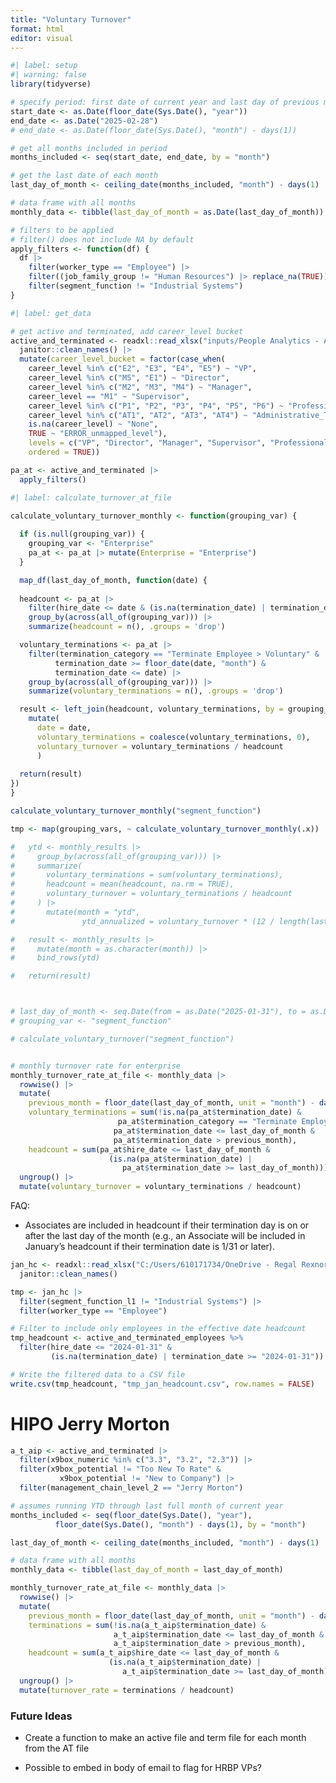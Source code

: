 ```yaml
---
title: "Voluntary Turnover"
format: html
editor: visual
---
```


```r
#| label: setup
#| warning: false
library(tidyverse)

# specify period: first date of current year and last day of previous month
start_date <- as.Date(floor_date(Sys.Date(), "year"))
end_date <- as.Date("2025-02-28")
# end_date <- as.Date(floor_date(Sys.Date(), "month") - days(1))

# get all months included in period
months_included <- seq(start_date, end_date, by = "month")

# get the last date of each month
last_day_of_month <- ceiling_date(months_included, "month") - days(1)

# data frame with all months
monthly_data <- tibble(last_day_of_month = as.Date(last_day_of_month))

# filters to be applied
# filter() does not include NA by default
apply_filters <- function(df) {
  df |>  
    filter(worker_type == "Employee") |> 
    filter((job_family_group != "Human Resources") |> replace_na(TRUE)) |> 
    filter(segment_function != "Industrial Systems")
}
```

```r
#| label: get_data

# get active and terminated, add career_level bucket
active_and_terminated <- readxl::read_xlsx("inputs/People Analytics - AT.xlsx", skip = 4) |> 
  janitor::clean_names() |> 
  mutate(career_level_bucket = factor(case_when(
    career_level %in% c("E2", "E3", "E4", "E5") ~ "VP",
    career_level %in% c("M5", "E1") ~ "Director",
    career_level %in% c("M2", "M3", "M4") ~ "Manager",
    career_level == "M1" ~ "Supervisor",
    career_level %in% c("P1", "P2", "P3", "P4", "P5", "P6") ~ "Professional",
    career_level %in% c("AT1", "AT2", "AT3", "AT4") ~ "Administrative_Technical",
    is.na(career_level) ~ "None",
    TRUE ~ "ERROR_unmapped_level"),
    levels = c("VP", "Director", "Manager", "Supervisor", "Professional", "Administrative_Technical", "None", "ERROR_unmapped_level"),
    ordered = TRUE))

pa_at <- active_and_terminated |> 
  apply_filters()
```

```r
#| label: calculate_turnover_at_file

calculate_voluntary_turnover_monthly <- function(grouping_var) {
  
  if (is.null(grouping_var)) {
    grouping_var <- "Enterprise"
    pa_at <- pa_at |> mutate(Enterprise = "Enterprise")
  }

  map_df(last_day_of_month, function(date) {
  
  headcount <- pa_at |> 
    filter(hire_date <= date & (is.na(termination_date) | termination_date >= date)) |> 
    group_by(across(all_of(grouping_var))) |> 
    summarize(headcount = n(), .groups = 'drop')

  voluntary_terminations <- pa_at |> 
    filter(termination_category == "Terminate Employee > Voluntary" &
          termination_date >= floor_date(date, "month") &
          termination_date <= date) |> 
    group_by(across(all_of(grouping_var))) |> 
    summarize(voluntary_terminations = n(), .groups = 'drop')

  result <- left_join(headcount, voluntary_terminations, by = grouping_var) |> 
    mutate(
      date = date,
      voluntary_terminations = coalesce(voluntary_terminations, 0),
      voluntary_turnover = voluntary_terminations / headcount
      )
  
  return(result)
})
}

calculate_voluntary_turnover_monthly("segment_function")

tmp <- map(grouping_vars, ~ calculate_voluntary_turnover_monthly(.x))

#   ytd <- monthly_results |> 
#     group_by(across(all_of(grouping_var))) |> 
#     summarize(
#       voluntary_terminations = sum(voluntary_terminations),
#       headcount = mean(headcount, na.rm = TRUE),
#       voluntary_turnover = voluntary_terminations / headcount
#     ) |> 
#       mutate(month = "ytd",
#               ytd_annualized = voluntary_turnover * (12 / length(last_day_of_month)))

#   result <- monthly_results |> 
#     mutate(month = as.character(month)) |> 
#     bind_rows(ytd)

#   return(result)



# last_day_of_month <- seq.Date(from = as.Date("2025-01-31"), to = as.Date("2025-03-01"), by = "month")
# grouping_var <- "segment_function"

# calculate_voluntary_turnover("segment_function")


# monthly turnover rate for enterprise
monthly_turnover_rate_at_file <- monthly_data |>
  rowwise() |> 
  mutate(
    previous_month = floor_date(last_day_of_month, unit = "month") - days(1),
    voluntary_terminations = sum(!is.na(pa_at$termination_date) & 
                        pa_at$termination_category == "Terminate Employee > Voluntary" &
                       pa_at$termination_date <= last_day_of_month & 
                       pa_at$termination_date > previous_month),
    headcount = sum(pa_at$hire_date <= last_day_of_month & 
                      (is.na(pa_at$termination_date) |
                         pa_at$termination_date >= last_day_of_month))) |> 
  ungroup() |> 
  mutate(voluntary_turnover = voluntary_terminations / headcount)

```

FAQ:

-   Associates are included in headcount if their termination day is on or after the last day of the month (e.g., an Associate will be included in January's headcount if their termination date is 1/31 or later).

```r
jan_hc <- readxl::read_xlsx("C:/Users/610171734/OneDrive - Regal Rexnord/Documents/2024/2024_Core Value Drivers_Reporting/inputs/2024_HC/RRX - Data Validation_1 JAN2024 2024-01-31.xlsx", sheet = "Raw Data", skip = 17) |> 
  janitor::clean_names()

tmp <- jan_hc |> 
  filter(segment_function_l1 != "Industrial Systems") |> 
  filter(worker_type == "Employee")

# Filter to include only employees in the effective date headcount
tmp_headcount <- active_and_terminated_employees %>%
  filter(hire_date <= "2024-01-31" & 
         (is.na(termination_date) | termination_date >= "2024-01-31"))

# Write the filtered data to a CSV file
write.csv(tmp_headcount, "tmp_jan_headcount.csv", row.names = FALSE)
```

# HIPO Jerry Morton

```r
a_t_aip <- active_and_terminated |> 
  filter(x9box_numeric %in% c("3.3", "3.2", "2.3")) |> 
  filter(x9box_potential != "Too New To Rate" & 
           x9box_potential != "New to Company") |> 
  filter(management_chain_level_2 == "Jerry Morton")

# assumes running YTD through last full month of current year
months_included <- seq(floor_date(Sys.Date(), "year"), 
          floor_date(Sys.Date(), "month") - days(1), by = "month")

last_day_of_month <- ceiling_date(months_included, "month") - days(1)

# data frame with all months
monthly_data <- tibble(last_day_of_month = last_day_of_month)

monthly_turnover_rate_at_file <- monthly_data |>
  rowwise() |> 
  mutate(
    previous_month = floor_date(last_day_of_month, unit = "month") - days(1),
    terminations = sum(!is.na(a_t_aip$termination_date) & 
                       a_t_aip$termination_date <= last_day_of_month & 
                       a_t_aip$termination_date > previous_month),
    headcount = sum(a_t_aip$hire_date <= last_day_of_month & 
                      (is.na(a_t_aip$termination_date) |
                         a_t_aip$termination_date >= last_day_of_month))) |> 
  ungroup() |> 
  mutate(turnover_rate = terminations / headcount)
```

### Future Ideas

- Create a function to make an active file and term file for each month from the AT file

- Possible to embed in body of email to flag for HRBP VPs?
